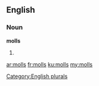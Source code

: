 ==English==

===Noun===
'''molls'''

# {{plural of|[[moll]]}}

[[Category:English plurals]]

[[ar:molls]]
[[fr:molls]]
[[ku:molls]]
[[my:molls]]